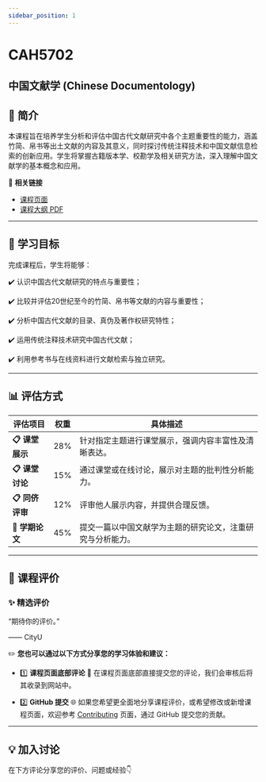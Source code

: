 ```yaml
---
sidebar_position: 1
---
```


# CAH5702
## 中国文献学 (Chinese Documentology)

## **📘 简介**
本课程旨在培养学生分析和评估中国古代文献研究中各个主题重要性的能力，涵盖竹简、帛书等出土文献的内容及其意义，同时探讨传统注释技术和中国文献信息检索的创新应用。学生将掌握古籍版本学、校勘学及相关研究方法，深入理解中国文献学的基本概念和应用。

🔗 **相关链接**
- [课程页面](https://www.cityu.edu.hk/catalogue/pg/202425/course/CAH5702.htm)
- [课程大纲 PDF](https://www.cityu.edu.hk/catalogue/pg/202425/course/CAH5702.pdf)

---

## **🎯 学习目标**

完成课程后，学生将能够：

✔️ 认识中国古代文献研究的特点与重要性；

✔️ 比较并评估20世纪至今的竹简、帛书等文献的内容与重要性；

✔️ 分析中国古代文献的目录、真伪及著作权研究特性；

✔️ 运用传统注释技术研究中国古代文献；

✔️ 利用参考书与在线资料进行文献检索与独立研究。

---

## **📊 评估方式**

| **评估项目**          | **权重** | **具体描述**                                                                                       |
|----------------------|---------|---------------------------------------------------------------------------------------------------|
| **📋 课堂展示**       | 28%     | 针对指定主题进行课堂展示，强调内容丰富性及清晰表达。                                                    |
| **📋 课堂讨论**       | 15%     | 通过课堂或在线讨论，展示对主题的批判性分析能力。                                                        |
| **📋 同侪评审**       | 12%     | 评审他人展示内容，并提供合理反馈。                                                                     |
| **📂 学期论文**       | 45%     | 提交一篇以中国文献学为主题的研究论文，注重研究与分析能力。                                               |

---

## **💬 课程评价**

### ✨ **精选评价**
<div className={commentStyles.commentBox}>
    <p className={commentStyles.commentText}>
        “期待你的评价。”
    </p>
    <p className={commentStyles.commentAuthor}>—— CityU</p>
</div>

✏️ **您也可以通过以下方式分享您的学习体验和建议：**

- 1️⃣ **课程页面底部评论**
💬 在课程页面底部直接提交您的评论，我们会审核后将其收录到网站中。

- 2️⃣ **GitHub 提交**
🌐 如果您希望更全面地分享课程评价，或希望修改或新增课程页面，欢迎参考 [Contributing](https://penjc.github.io/cityU-navigator/contributing) 页面，通过 GitHub 提交您的贡献。

---

## **💡 加入讨论**

在下方评论分享您的评价、问题或经验👇
<Utterances />
